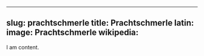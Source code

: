 
---
slug: prachtschmerle
title: Prachtschmerle
latin:
image: Prachtschmerle
wikipedia: 
---

I am content.
